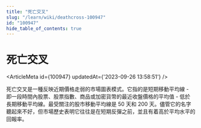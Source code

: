 ```yaml
---
title: "死亡交叉"
slug: "/learn/wiki/deathcross-100947"
id: "100947"
hide_table_of_contents: true
---
```



# 死亡交叉

<ArticleMeta id={100947} updatedAt={'2023-09-26 13:58:51'} />
<div className='border-solid border-b border-t-0 my-4 border-[var(--ifm-color-gray-300)]' />

死亡交叉是一種反映近期價格走弱的市場圖表模式。它指的是短期移動平均線 - 即一段時間內股票、股票指數、商品或加密貨幣的最近收盤價格的平均值 - 低於長期移動平均線。最受關注的股市移動平均線是 50 天和 200 天。儘管它的名字聽起來不好，但市場歷史表明它往往是在短期反彈之前，並且有着高於平均水平的回報率。
